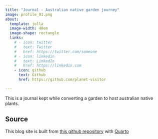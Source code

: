 ```yaml
---
title: "Journal - Australian native garden journey"
image: profile_01.png
about:
  template: jolla
  image-width: 40em
  image-shape: rectangle
  links:
    # - icon: twitter
    #   text: Twitter
    #   href: https://twitter.com/someone
    # - icon: linkedin
    #   text: LinkedIn
    #   href: https://linkedin.com
    - icon: github
      text: Github
      href: https://github.com/planet-visitor

---
```


This is a journal kept while converting a garden to host australian native plants.

## Source

This blog site is built from [this github repository](https://github.com/planet-visitor/aus-natives/) with [Quarto](https://quarto.org/quarto.png)
